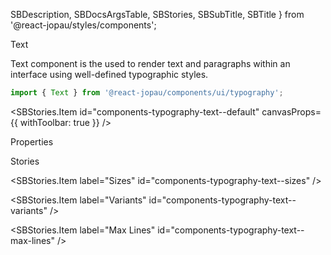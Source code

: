   SBDescription,
  SBDocsArgsTable,
  SBStories,
  SBSubTitle,
  SBTitle
} from '@react-jopau/styles/components';

<SBTitle>Text</SBTitle>

<SBDescription>
  Text component is the used to render text and paragraphs within an interface using well-defined
  typographic styles.
</SBDescription>

```jsx dark
import { Text } from '@react-jopau/components/ui/typography';
```

<SBStories.Item id="components-typography-text--default" canvasProps={{ withToolbar: true }} />

<SBSubTitle>Properties</SBSubTitle>

<SBDocsArgsTable story="." noControls />

<SBSubTitle>Stories</SBSubTitle>

<SBStories>
<SBStories.Item label="Colors" id="components-typography-text--colors" />

<SBStories.Item label="Sizes" id="components-typography-text--sizes" />

<SBStories.Item label="Variants" id="components-typography-text--variants" />

<SBStories.Item label="Max Lines" id="components-typography-text--max-lines" />
</SBStories>
